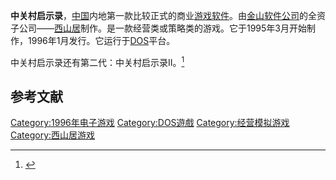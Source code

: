
'''中关村启示录'''，[[中国|中国]]内地第一款比较正式的商业[[游戏软件|游戏软件]]。由[[金山软件|金山软件公司]]的全资子公司——[[西山居|西山居]]制作。是一款经营类或策略类的游戏。它于1995年3月开始制作，1996年1月发行。它运行于[[DOS|DOS]]平台。

中关村启示录还有第二代：中关村启示录II。<ref>{{Cite web|title=中关村启示录2_游民部落_新浪网|url=http://games.sina.com.cn/zhuanqu/zgc2/muhou_si.shtml|accessdate=2019-11-13|work=games.sina.com.cn|archive-date=2020-11-04|archive-url=https://web.archive.org/web/20201104043108/http://games.sina.com.cn/zhuanqu/zgc2/muhou_si.shtml|dead-url=no}}</ref>

== 参考文献 ==
{{Reflist}}

{{DEFAULTSORT:Zhong Guan Cun Qi Shi Lu}}
[[Category:1996年电子游戏|Category:1996年电子游戏]]
[[Category:DOS遊戲|Category:DOS遊戲]]
[[Category:经营模拟游戏|Category:经营模拟游戏]]
[[Category:西山居游戏|Category:西山居游戏]]

{{simulation-videogame-stub}}